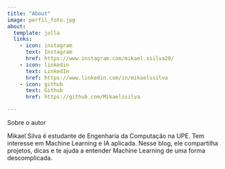 ```yaml
---
title: "About"
image: perfil_foto.jpg
about:
  template: jolla
  links:
    - icon: instagram
      text: Instagram
      href: https://www.instagram.com/mikael.ssilva20/
    - icon: linkedin
      text: LinkedIn
      href: https://www.linkedin.com/in/mikaelssilva
    - icon: github
      text: Github
      href: https://github.com/Mikaelssilva

---
```


Sobre o autor

Mikael Silva é estudante de Engenharia da Computação na UPE.
Tem interesse em Machine Learning e IA aplicada. Nesse blog, ele compartilha projetos, dicas e te ajuda a entender Machine Learning de uma forma descomplicada. 


